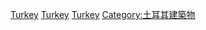 [[Category:欧洲各国纪念建筑|Turkey]]
[[Category:亚洲各国纪念性建筑物|Turkey]]
[[Category:各國紀念性建築物|Turkey]]
[[Category:土耳其建築物|Category:土耳其建築物]]